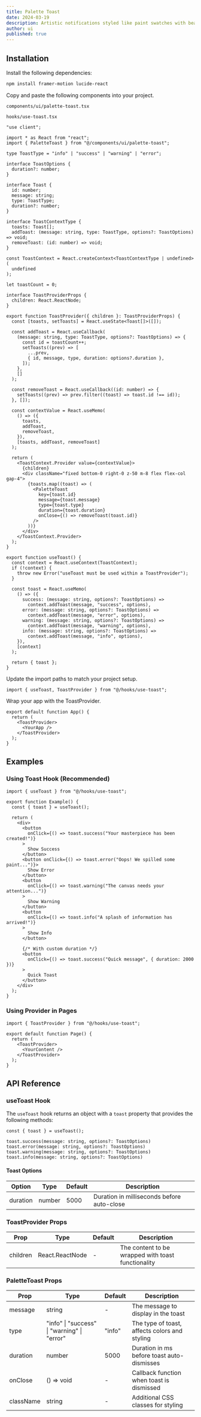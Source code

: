 ```yaml
---
title: Palette Toast
date: 2024-03-19
description: Artistic notifications styled like paint swatches with beautiful watercolor effects.
author: ui
published: true
---
```


<ComponentPreview name="palette-toast-demo" />

## Installation

<Steps>

<Step>Install the following dependencies:</Step>

```bash
npm install framer-motion lucide-react
```

<Step>Copy and paste the following components into your project.</Step>

`components/ui/palette-toast.tsx`

<ComponentSource name="palette-toast" />

`hooks/use-toast.tsx`

```tsx
"use client";

import * as React from "react";
import { PaletteToast } from "@/components/ui/palette-toast";

type ToastType = "info" | "success" | "warning" | "error";

interface ToastOptions {
  duration?: number;
}

interface Toast {
  id: number;
  message: string;
  type: ToastType;
  duration?: number;
}

interface ToastContextType {
  toasts: Toast[];
  addToast: (message: string, type: ToastType, options?: ToastOptions) => void;
  removeToast: (id: number) => void;
}

const ToastContext = React.createContext<ToastContextType | undefined>(
  undefined
);

let toastCount = 0;

interface ToastProviderProps {
  children: React.ReactNode;
}

export function ToastProvider({ children }: ToastProviderProps) {
  const [toasts, setToasts] = React.useState<Toast[]>([]);

  const addToast = React.useCallback(
    (message: string, type: ToastType, options?: ToastOptions) => {
      const id = toastCount++;
      setToasts((prev) => [
        ...prev,
        { id, message, type, duration: options?.duration },
      ]);
    },
    []
  );

  const removeToast = React.useCallback((id: number) => {
    setToasts((prev) => prev.filter((toast) => toast.id !== id));
  }, []);

  const contextValue = React.useMemo(
    () => ({
      toasts,
      addToast,
      removeToast,
    }),
    [toasts, addToast, removeToast]
  );

  return (
    <ToastContext.Provider value={contextValue}>
      {children}
      <div className="fixed bottom-0 right-0 z-50 m-8 flex flex-col gap-4">
        {toasts.map((toast) => (
          <PaletteToast
            key={toast.id}
            message={toast.message}
            type={toast.type}
            duration={toast.duration}
            onClose={() => removeToast(toast.id)}
          />
        ))}
      </div>
    </ToastContext.Provider>
  );
}

export function useToast() {
  const context = React.useContext(ToastContext);
  if (!context) {
    throw new Error("useToast must be used within a ToastProvider");
  }

  const toast = React.useMemo(
    () => ({
      success: (message: string, options?: ToastOptions) =>
        context.addToast(message, "success", options),
      error: (message: string, options?: ToastOptions) =>
        context.addToast(message, "error", options),
      warning: (message: string, options?: ToastOptions) =>
        context.addToast(message, "warning", options),
      info: (message: string, options?: ToastOptions) =>
        context.addToast(message, "info", options),
    }),
    [context]
  );

  return { toast };
}
```

<Step>Update the import paths to match your project setup.</Step>

```tsx
import { useToast, ToastProvider } from "@/hooks/use-toast";
```

<Step>Wrap your app with the ToastProvider.</Step>

```tsx
export default function App() {
  return (
    <ToastProvider>
      <YourApp />
    </ToastProvider>
  );
}
```

</Steps>

## Examples

### Using Toast Hook (Recommended)

```tsx
import { useToast } from "@/hooks/use-toast";

export function Example() {
  const { toast } = useToast();

  return (
    <div>
      <button
        onClick={() => toast.success("Your masterpiece has been created!")}
      >
        Show Success
      </button>
      <button onClick={() => toast.error("Oops! We spilled some paint...")}>
        Show Error
      </button>
      <button
        onClick={() => toast.warning("The canvas needs your attention...")}
      >
        Show Warning
      </button>
      <button
        onClick={() => toast.info("A splash of information has arrived!")}
      >
        Show Info
      </button>

      {/* With custom duration */}
      <button
        onClick={() => toast.success("Quick message", { duration: 2000 })}
      >
        Quick Toast
      </button>
    </div>
  );
}
```

### Using Provider in Pages

```tsx
import { ToastProvider } from "@/hooks/use-toast";

export default function Page() {
  return (
    <ToastProvider>
      <YourContent />
    </ToastProvider>
  );
}
```

## API Reference

### useToast Hook

The `useToast` hook returns an object with a `toast` property that provides the following methods:

```tsx
const { toast } = useToast();

toast.success(message: string, options?: ToastOptions)
toast.error(message: string, options?: ToastOptions)
toast.warning(message: string, options?: ToastOptions)
toast.info(message: string, options?: ToastOptions)
```

#### Toast Options

| Option   | Type   | Default | Description                                |
| -------- | ------ | ------- | ------------------------------------------ |
| duration | number | 5000    | Duration in milliseconds before auto-close |

### ToastProvider Props

| Prop     | Type            | Default | Description                                        |
| -------- | --------------- | ------- | -------------------------------------------------- |
| children | React.ReactNode | -       | The content to be wrapped with toast functionality |

### PaletteToast Props

| Prop      | Type                                        | Default | Description                                   |
| --------- | ------------------------------------------- | ------- | --------------------------------------------- |
| message   | string                                      | -       | The message to display in the toast           |
| type      | "info" \| "success" \| "warning" \| "error" | "info"  | The type of toast, affects colors and styling |
| duration  | number                                      | 5000    | Duration in ms before toast auto-dismisses    |
| onClose   | () => void                                  | -       | Callback function when toast is dismissed     |
| className | string                                      | -       | Additional CSS classes for styling            |
